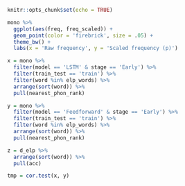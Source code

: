 

```r
knitr::opts_chunk$set(echo = TRUE)
```


```r
mono %>% 
  ggplot(aes(freq, freq_scaled)) +
  geom_point(color = 'firebrick', size = .05) +
  theme_bw() +
  labs(x = 'Raw frequency', y = 'Scaled frequency (p)')
```



```r

x = mono %>% 
  filter(model == 'LSTM' & stage == 'Early') %>% 
  filter(train_test == 'train') %>% 
  filter(word %in% elp_words) %>% 
  arrange(sort(word)) %>% 
  pull(nearest_phon_rank)

y = mono %>% 
  filter(model == 'Feedforward' & stage == 'Early') %>% 
  filter(train_test == 'train') %>% 
  filter(word %in% elp_words) %>% 
  arrange(sort(word)) %>% 
  pull(nearest_phon_rank)

z = d_elp %>% 
  arrange(sort(word)) %>% 
  pull(acc)

tmp = cor.test(x, y)
```


